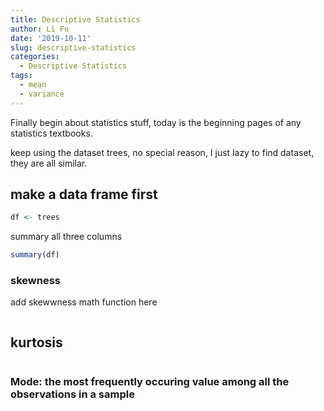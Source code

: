 ```yaml
---
title: Descriptive Statistics
author: Li Fu
date: '2019-10-11'
slug: descriptive-statistics
categories:
  - Descriptive Statistics
tags:
  - mean
  - variance
---
```


Finally begin about statistics stuff, today is the beginning pages of any statistics textbooks.

<p>keep using the dataset trees, no special reason, I just lazy to find dataset, they are all similar.</p>

## make a data frame first
```r
df <- trees
```

summary all three columns
```r
summary(df)
```

### skewness
add skewwness math function here 
```r

```


## kurtosis
```r

```


### Mode: the most frequently occuring value among all the observations in a sample
```r

```

```r

```

